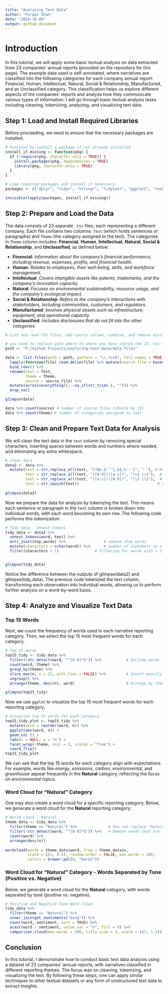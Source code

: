 ```yaml
---
title: "Analyzing Text Data"
author: "Furqan Shah"
date: "2024-10-09"
output: github_document
---
```



# Introduction

In this tutorial, we will apply some basic textual analysis on data extracted from 23 companies' annual reports (provided on the repository for this page). The example data used is self-annotated, where narratives are classified into the following categories for each company annual report: Financial, Human, Intellectual, Natural, Social & Relationship, Manufactured, and an Unclassified category. This classification helps us explore different aspects of the companies' reports and analyze how they communicate various types of information. I will go through basic textual analysis tasks including cleaning, tokenizing, analyzing, and visualizing text data.

## Step 1: Load and Install Required Libraries

Before proceeding, we need to ensure that the necessary packages are installed.

```r
# Function to install a package if not already installed
install_if_missing <- function(pkg) {
  if (!require(pkg, character.only = TRUE)) {
    install.packages(pkg, dependencies = TRUE)
    library(pkg, character.only = TRUE)
  }
}

# Load required packages and install if necessary
packages <- c("dplyr", "tidyr", "stringr", "tidytext", "ggplot2", "reshape2", "wordcloud2", "textdata", "wordcloud")

invisible(lapply(packages, install_if_missing))

```

## Step 2: Prepare and Load the Data

The data consists of 23 separate `.tsv` files, each representing a different company. Each file contains two columns: `Text` (which holds sentences or paragraphs) and `Theme` (the category assigned to the text). The categories in `Theme` column includee: **Financial**, **Human**, **Intellectual**, **Natural**, **Social & Relationship**, and **Unclassified**, as defined below:


- **Financial**: *Information about the company's financial performance, including revenue, expenses, profits, and financial health.*
- **Human**: *Relates to employees, their well-being, skills, and workforce management.*
- **Intellectual**: *Covers intangible assets like patents, trademarks, and the company’s innovation capacity.*
- **Natural**: *Focuses on environmental sustainability, resource usage, and the company’s ecological impact.*
- **Social & Relationship**: *Refers to the company’s interactions with stakeholders, including communities, customers, and regulators.*
- **Manufactured**: *Involves physical assets such as infrastructure, equipment, and operational capacity.*
- **Unclassified**: *Includes disclosures that do not fit into the other categories.*


```r
# List and read TSV files, add source column, combine, and remove missing rows/observations

# you need to replace path where to where you have stored the 23 .tsv files
path <- "F:/Github Projects/exploring-text-data/data files" 

data <- list.files(path = path, pattern = "\\.tsv$", full.names = TRUE) %>%
  lapply(function(file) read.delim(file) %>% mutate(source_file = basename(file))) %>%
  bind_rows() %>%
  rename(text = Text,
         theme = Theme,
         source = source_file) %>%
  mutate(across(everything(), ~na_if(str_trim(.), ""))) %>%
  drop_na()

glimpse(data)

data %>% count(source) # number of source files (should be 23)
data %>% count(theme) # number of categories assigned to text  

```

## Step 3: Clean and Prepare Text Data for Analysis

We will clean the text data in the `text` column by removing special characters, inserting spaces between words and numbers where needed, and eliminating any extra whitespace.

```r
# Clean data
data2 <- data %>%
  mutate(text = str_replace_all(text, "[?âè.ã'’'½_&$,%'-']", " "), # Remove special characters
         text = str_replace_all(text, "([0-9])([a-z])", "\\1 \\2"),  # Add space between numbers and letters
         text = str_replace_all(text, "([a-z])([0-9])", "\\1 \\2"),  # Add space between letters and numbers
         text = str_squish(text))                                   # Strip extra white space
                                   
glimpse(data2)
```

Now we prepare the data for analysis by tokenizing the text. This means each sentence or paragraph in the `text` column is broken down into individual words, with each word becoming its own row. The following code performs this tokenization:

```r
# Tidy data - Unnest tokens
tidy_data <- data2 %>%
  unnest_tokens(word, text) %>%
  anti_join(stop_words) %>%                 # remove stop words          
  mutate(characters = nchar(word)) %>%      # number of alphabets in a word
  filter(characters > 1)                # filtering for words with > 1 alphabets


glimpse(tidy_data)
```
Notice the difference between the outputs of glimpse(data2) and glimpse(tidy_data). The previous code tokenized the text column, transforming each observation into individual words, allowing us to perform further analysis on a word-by-word basis.


## Step 4: Analyze and Visualize Text Data

### Top 15 Words

Next, we count the frequency of words used in each narrative reporting category. Then, we select the top 15 most frequent words for each category.

```r
# Top 15 words 
top15_tidy <- tidy_data %>%
  filter(!str_detect(word, "^[0-9]*$")) %>%           # Exclude words that are just numbers
  count(word, theme) %>%
  group_by(theme) %>%
  slice_max(n, n = 15, with_ties = FALSE) %>%         # Select exactly top 10 words per theme
  ungroup() %>%
  arrange(theme, desc(n), word)                       # Arrange by theme, frequency, and word

glimpse(top15_tidy)
```

Now we use `ggplot` to visualize the top 15 most frequent words for each reporting category.

```r
# Visualize top 15 words for each category
top15_tidy_plot <- top15_tidy %>%
  mutate(word = reorder(word, n)) %>%
  ggplot(aes(word, n)) +
  geom_col () +
  labs(x = NULL, y = "n") +
  facet_wrap(~theme, ncol = 2, scales = "free") +
  coord_flip()
top15_tidy_plot
```

We can see that the top 15 words for each category align with expectations. For example, words like *energy*, *emissions*, *carbon*, *environmental*, and *greenhouse* appear frequently in the **Natural** category, reflecting the focus on environmental topics.


### Word Cloud for "Natural" Category

One may also create a word cloud for a specific reporting category. Below, we generate a word cloud for the **Natural** reporting category.

```r
# World cloud - Natural 
theme_data <- tidy_data %>%
  filter(theme == "Natural") %>%              # You can replace "Natural" with any other category, e.g., "Human"
  filter(!str_detect(word, "^[0-9]*$")) %>%   # Remove words that are just numbers
  count(word) %>%
  arrange(desc(n))
  
wordcloud(words = theme_data$word, freq = theme_data$n, 
          scale = c(2, 0.5), random.order = FALSE, max.words = 200,
          colors = brewer.pal(8, "Dark2"))
```


### Word Cloud for "Natural" Category - Words Separated by Tone (Positive vs. Negative)

Below, we generate a word cloud for the **Natural** category, with words separated by tone (positive vs. negative).


```r
# Positive and Negative Tone Word Cloud
tidy_data %>%
  filter(theme == "Natural") %>%
  inner_join(get_sentiments("bing")) %>%
  count(word, sentiment, sort = TRUE) %>%
  acast(word ~ sentiment, value.var = "n", fill = 0) %>%
  comparison.cloud(max.words = 200, title.size = 3, scale = c(3, 1.3))
```


## Conclusion

In this tutorial, I demonstrate how to conduct basic text data analysis using a dataset of 23 companies' annual reports, with narratives classified in different reporting themes. The focus was on cleaning, tokenizing, and visualizing the text. By following these steps, one can apply similar techniques to other textual datasets or any form of unstructured text data to extract insights.








